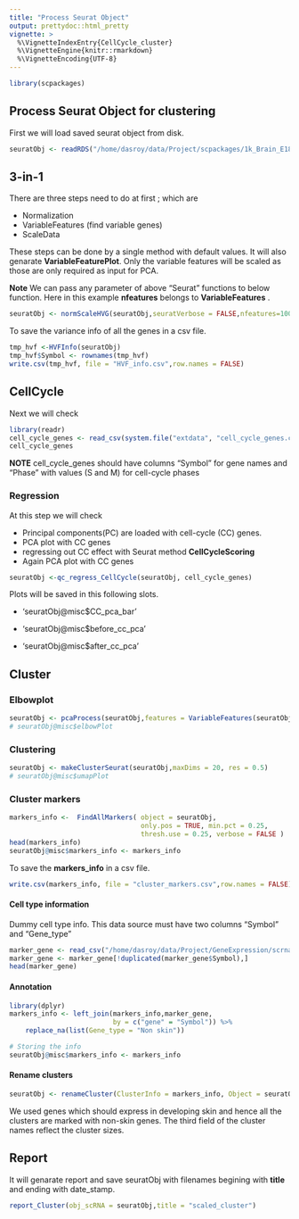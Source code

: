 ```yaml
---
title: "Process Seurat Object"
output: prettydoc::html_pretty
vignette: >
  %\VignetteIndexEntry{CellCycle_cluster}
  %\VignetteEngine{knitr::rmarkdown}
  %\VignetteEncoding{UTF-8}
---
```


```r
library(scpackages)
```


## Process Seurat Object for clustering

First we will load saved seurat object from disk.

```r
seuratObj <- readRDS("/home/dasroy/data/Project/scpackages/1k_Brain_E18_Mm.23_October_2019.rds")
```


## 3-in-1
There are three steps need to do at first ; which are 

+ Normalization 
+ VariableFeatures (find variable genes) 
+ ScaleData  

These steps can be done by a single method with default values. It will also genarate **VariableFeaturePlot**. Only the variable features will be scaled as those are only required as input for PCA. 

**Note** We can pass any parameter of above "Seurat" functions to below function. 
Here in this example __nfeatures__ belongs to **VariableFeatures** .
```r
seuratObj <- normScaleHVG(seuratObj,seuratVerbose = FALSE,nfeatures=1000)
```

To save the variance info of all the genes in a csv file. 
```r
tmp_hvf <-HVFInfo(seuratObj)
tmp_hvf$Symbol <- rownames(tmp_hvf)
write.csv(tmp_hvf, file = "HVF_info.csv",row.names = FALSE)
```


## CellCycle 
Next we will check 
```r
library(readr)
cell_cycle_genes <- read_csv(system.file("extdata", "cell_cycle_genes.csv", package = "scpackages"))
cell_cycle_genes
```


**NOTE** cell_cycle_genes should have columns "Symbol" for gene names and "Phase" with values (S and M) for cell-cycle phases  

### Regression
At this step we will check 

+ Principal components(PC) are loaded with cell-cycle (CC) genes.
+ PCA plot with CC genes
+ regressing out CC effect with Seurat method **CellCycleScoring**
+ Again PCA plot with CC genes 

```r
seuratObj <-qc_regress_CellCycle(seuratObj, cell_cycle_genes)
```


Plots will be saved in this following slots.

+ 'seuratObj@misc$CC_pca_bar'

+ 'seuratObj@misc$before_cc_pca'

+ 'seuratObj@misc$after_cc_pca'


## Cluster

### Elbowplot

```r
seuratObj <- pcaProcess(seuratObj,features = VariableFeatures(seuratObj),jackStraw = FALSE)
# seuratObj@misc$elbowPlot
```

### Clustering
```r
seuratObj <- makeClusterSeurat(seuratObj,maxDims = 20, res = 0.5)
# seuratObj@misc$umapPlot
```



### Cluster markers
```r
markers_info <-  FindAllMarkers( object = seuratObj,
                                 only.pos = TRUE, min.pct = 0.25,
                                 thresh.use = 0.25, verbose = FALSE )
head(markers_info)
seuratObj@misc$markers_info <- markers_info
```

To save the **markers_info** in a csv file. 
```r
write.csv(markers_info, file = "cluster_markers.csv",row.names = FALSE)
```


#### Cell type information

Dummy cell type info. This data source must have two columns "Symbol" and "Gene_type"
```r
marker_gene <- read_csv("/home/dasroy/data/Project/GeneExpression/scrna_workflow/marker_genes.csv")
marker_gene <- marker_gene[!duplicated(marker_gene$Symbol),]
head(marker_gene)
```

#### Annotation
```r
library(dplyr)
markers_info <- left_join(markers_info,marker_gene, 
                          by = c("gene" = "Symbol")) %>% 
    replace_na(list(Gene_type = "Non skin"))

# Storing the info 
seuratObj@misc$markers_info <- markers_info

```


#### Rename clusters
```r
seuratObj <- renameCluster(ClusterInfo = markers_info, Object = seuratObj)
```

We used genes which should express in developing skin and hence all the clusters are marked with non-skin genes. The third field of the cluster names reflect the cluster sizes.

## Report 
It will genarate report and save seuratObj with filenames begining with **title** and ending with date_stamp.

```r
report_Cluster(obj_scRNA = seuratObj,title = "scaled_cluster")
```

